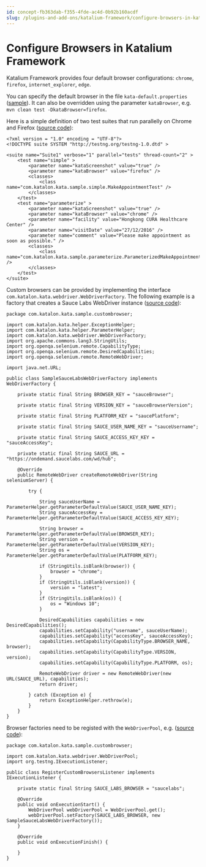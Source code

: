 ```yaml
---
id: concept-fb363dab-f355-4fde-ac4d-0b92b160acdf
slug: /plugins-and-add-ons/katalium-framework/configure-browsers-in-katalium-framework
---
```


# Configure Browsers in Katalium Framework

Katalium Framework provides four default browser configurations: <code>chrome</code>, <code>firefox</code>, <code>internet&#95;explorer</code>, <code>edge</code>.

You can specify the default browser in the file <code>kata-default.properties</code> \([sample](https://github.com/katalon-studio/katalium-sample/blob/master/src/test/resources/kata-default.properties)\). It can also be overridden using the parameter <code>kataBrowser</code>, e.g. <code>mvn clean test -DkataBrowser=firefox</code>.

Here is a simple definition of two test suites that run parallelly on Chrome and Firefox \([source code](https://github.com/katalon-studio/katalium-sample/blob/master/src/test/resources/testng-parallel.xml)\):

```
<?xml version = "1.0" encoding = "UTF-8"?>
<!DOCTYPE suite SYSTEM "http://testng.org/testng-1.0.dtd" >

<suite name="Suite1" verbose="1" parallel="tests" thread-count="2" >
    <test name="simple" >
        <parameter name="kataScreenshot" value="true" />
        <parameter name="kataBrowser" value="firefox" />
        <classes>
            <class name="com.katalon.kata.sample.simple.MakeAppointmentTest" />
        </classes>
    </test>
    <test name="parameterize" >
        <parameter name="kataScreenshot" value="true" />
        <parameter name="kataBrowser" value="chrome" />
        <parameter name="facility" value="Hongkong CURA Healthcare Center" />
        <parameter name="visitDate" value="27/12/2016" />
        <parameter name="comment" value="Please make appointment as soon as possible." />
        <classes>
            <class name="com.katalon.kata.sample.parameterize.ParameterizedMakeAppointmentTest" />
        </classes>
    </test>
</suite>

```

Custom browsers can be provided by implementing the interface <code>com.katalon.kata.webdriver.WebDriverFactory</code>. The following example is a factory that creates a Sauce Labs WebDriver instance \([source code](https://github.com/katalon-studio/katalium-sample/blob/master/src/test/java/com/katalon/kata/sample/custombrowser/SampleSauceLabsWebDriverFactory.java)\):

```
package com.katalon.kata.sample.custombrowser;

import com.katalon.kata.helper.ExceptionHelper;
import com.katalon.kata.helper.ParameterHelper;
import com.katalon.kata.webdriver.WebDriverFactory;
import org.apache.commons.lang3.StringUtils;
import org.openqa.selenium.remote.CapabilityType;
import org.openqa.selenium.remote.DesiredCapabilities;
import org.openqa.selenium.remote.RemoteWebDriver;

import java.net.URL;

public class SampleSauceLabsWebDriverFactory implements WebDriverFactory {

    private static final String BROWSER_KEY = "sauceBrowser";

    private static final String VERSION_KEY = "sauceBrowserVersion";

    private static final String PLATFORM_KEY = "saucePlatform";

    private static final String SAUCE_USER_NAME_KEY = "sauceUsername";

    private static final String SAUCE_ACCESS_KEY_KEY = "sauceAccessKey";

    private static final String SAUCE_URL = "https://ondemand.saucelabs.com/wd/hub";

    @Override
    public RemoteWebDriver createRemoteWebDriver(String seleniumServer) {

        try {

            String sauceUserName = ParameterHelper.getParameterDefaultValue(SAUCE_USER_NAME_KEY);
            String sauceAccessKey = ParameterHelper.getParameterDefaultValue(SAUCE_ACCESS_KEY_KEY);

            String browser = ParameterHelper.getParameterDefaultValue(BROWSER_KEY);
            String version = ParameterHelper.getParameterDefaultValue(VERSION_KEY);
            String os = ParameterHelper.getParameterDefaultValue(PLATFORM_KEY);

            if (StringUtils.isBlank(browser)) {
                browser = "chrome";
            }
            if (StringUtils.isBlank(version)) {
                version = "latest";
            }
            if (StringUtils.isBlank(os)) {
                os = "Windows 10";
            }

            DesiredCapabilities capabilities = new DesiredCapabilities();
            capabilities.setCapability("username", sauceUserName);
            capabilities.setCapability("accessKey", sauceAccessKey);
            capabilities.setCapability(CapabilityType.BROWSER_NAME, browser);
            capabilities.setCapability(CapabilityType.VERSION, version);
            capabilities.setCapability(CapabilityType.PLATFORM, os);

            RemoteWebDriver driver = new RemoteWebDriver(new URL(SAUCE_URL), capabilities);
            return driver;

        } catch (Exception e) {
            return ExceptionHelper.rethrow(e);
        }
    }
}

```

Browser factories need to be registed with the <code>WebDriverPool</code>, e.g. \([source code](https://github.com/katalon-studio/katalium-sample/blob/master/src/test/java/com/katalon/kata/sample/custombrowser/RegisterCustomBrowsersListener.java)\):

```
package com.katalon.kata.sample.custombrowser;

import com.katalon.kata.webdriver.WebDriverPool;
import org.testng.IExecutionListener;

public class RegisterCustomBrowsersListener implements IExecutionListener {

    private static final String SAUCE_LABS_BROWSER = "saucelabs";

    @Override
    public void onExecutionStart() {
        WebDriverPool webDriverPool = WebDriverPool.get();
        webDriverPool.setFactory(SAUCE_LABS_BROWSER, new SampleSauceLabsWebDriverFactory());
    }

    @Override
    public void onExecutionFinish() {

    }
}

```
